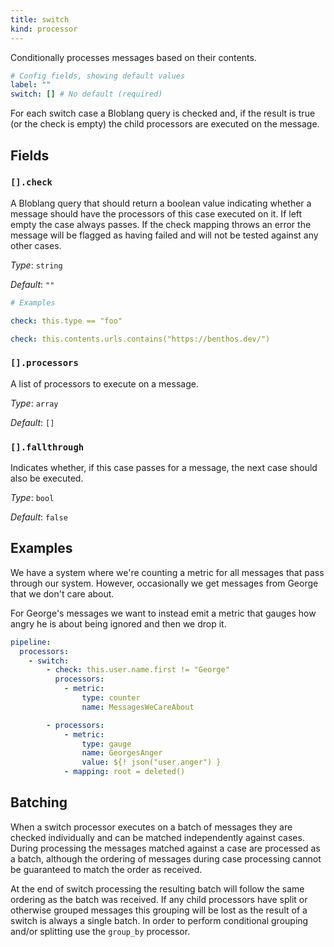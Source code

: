 ```yaml
---
title: switch
kind: processor
---
```


Conditionally processes messages based on their contents.

```yml
# Config fields, showing default values
label: ""
switch: [] # No default (required)
```

For each switch case a Bloblang query is checked and, if the result is true (or the check is empty) the child processors are executed on the message.

## Fields

### `[].check`

A Bloblang query that should return a boolean value indicating whether a message should have the processors of this case executed on it. If left empty the case always passes. If the check mapping throws an error the message will be flagged as having failed and will not be tested against any other cases.


*Type*: `string`

*Default*: `""`

```yml
# Examples

check: this.type == "foo"

check: this.contents.urls.contains("https://benthos.dev/")
```

### `[].processors`

A list of processors to execute on a message.


*Type*: `array`

*Default*: `[]`

### `[].fallthrough`

Indicates whether, if this case passes for a message, the next case should also be executed.


*Type*: `bool`

*Default*: `false`

## Examples

<Tabs>
<TabItem label="Ignore George">

We have a system where we're counting a metric for all messages that pass through our system. However, occasionally we get messages from George that we don't care about.

For George's messages we want to instead emit a metric that gauges how angry he is about being ignored and then we drop it.

```yaml
pipeline:
  processors:
    - switch:
        - check: this.user.name.first != "George"
          processors:
            - metric:
                type: counter
                name: MessagesWeCareAbout

        - processors:
            - metric:
                type: gauge
                name: GeorgesAnger
                value: ${! json("user.anger") }
            - mapping: root = deleted()
```

</TabItem>
</Tabs>

## Batching

When a switch processor executes on a batch of messages they are checked individually and can be matched independently against cases. During processing the messages matched against a case are processed as a batch, although the ordering of messages during case processing cannot be guaranteed to match the order as received.

At the end of switch processing the resulting batch will follow the same ordering as the batch was received. If any child processors have split or otherwise grouped messages this grouping will be lost as the result of a switch is always a single batch. In order to perform conditional grouping and/or splitting use the `group_by` processor.

